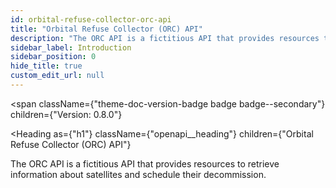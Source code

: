 ```yaml
---
id: orbital-refuse-collector-orc-api
title: "Orbital Refuse Collector (ORC) API"
description: "The ORC API is a fictitious API that provides resources to retrieve information about satellites and schedule their decommission."
sidebar_label: Introduction
sidebar_position: 0
hide_title: true
custom_edit_url: null
---
```



<span
  className={"theme-doc-version-badge badge badge--secondary"}
  children={"Version: 0.8.0"}
></span>

<Heading
  as={"h1"}
  className={"openapi__heading"}
  children={"Orbital Refuse Collector (ORC) API"}
></Heading>

The ORC API is a fictitious API that provides resources to retrieve information about satellites and schedule their decommission.
